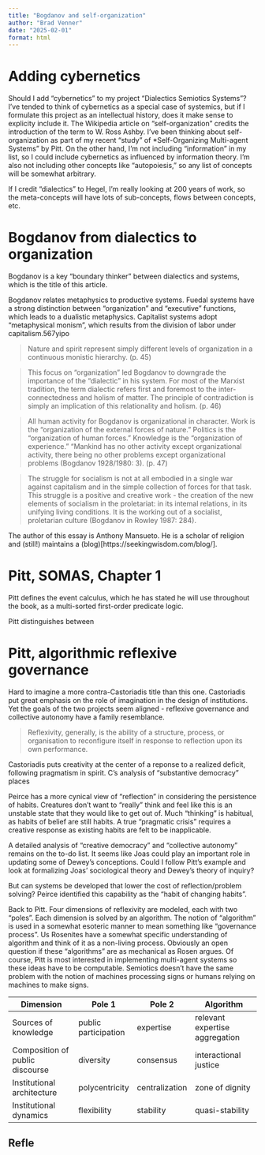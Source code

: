 ```yaml
---
title: "Bogdanov and self-organization"
author: "Brad Venner"
date: "2025-02-01"
format: html
---
```


# Adding cybernetics

Should I add "cybernetics" to my project "Dialectics Semiotics Systems"? I've tended to think of cybernetics as a special case of systemics, but if I formulate this project as an intellectual history, does it make sense to explicity include it. The Wikipedia article on "self-organization" credits the introduction of the term to W. Ross Ashby. I've been thinking about self-organization as part of my recent "study" of *Self-Organizing Multi-agent Systems" by Pitt. On the other hand, I'm not including "information" in my list, so I could include cybernetics as influenced by information theory. I'm also not including other concepts like "autopoiesis," so any list of concepts will be somewhat arbitrary. 

If I credit "dialectics" to Hegel, I'm really looking at 200 years of work, so the meta-concepts will have lots of sub-concepts, flows between concepts, etc.  

# Bogdanov from dialectics to organization

Bogdanov is a key "boundary thinker" between dialectics and systems, which is the title of this article. 

Bogdanov relates metaphysics to productive systems. Fuedal systems have a strong distinction between "organization" and "executive" functions, which leads to a dualistic metaphysics. Capitalist systems adopt "metaphysical monism", which results from the division of labor under capitalism.567yipo\above 
 
> Nature and spirit represent simply different levels of organization in a continuous monistic hierarchy. (p. 45)

> This focus on "organization" led Bogdanov to downgrade the importance of the "dialectic" in his system. For most of the Marxist tradition, the term dialectic refers first and foremost to the inter-connectedness and holism of matter. The principle of contradiction is simply an implication of this relationality and holism. (p. 46)

> All human activity for Bogdanov is organizational in character. Work is the "organization of the external forces of nature." Politics is the "organization of human forces." Knowledge is the "organization of experience." "Mankind has no other activity except organizational activity, there being no other problems except organizational problems (Bogdanov 1928/1980: 3). (p. 47)

> The struggle for socialism is not at all embodied in a single war against capitalism and in the simple collection of forces for that task. This struggle is a positive and creative work - the creation of the new elements of socialism in the proletariat: in its intemal relations, in its unifying living conditions. It is the working out of a socialist, proletarian culture (Bogdanov in Rowley 1987: 284).

The author of this essay is Anthony Mansueto. He is a scholar of religion and (still!) maintains a (blog)[https://seekingwisdom.com/blog/]. 

# Pitt, SOMAS, Chapter 1

Pitt defines the event calculus, which he has stated he will use throughout the book, as a multi-sorted first-order predicate logic. 

Pitt distinguishes between 

# Pitt, algorithmic reflexive governance

Hard to imagine a more contra-Castoriadis title than this one. Castoriadis put great emphasis on the role of imagination in the design of institutions. Yet the goals of the two projects seem aligned - reflexive governance and collective autonomy have a family resemblance.

> Reflexivity, generally, is the ability of a structure, process, or organisation to reconfigure itself in response to reflection upon its own performance.

Castoriadis puts creativity at the center of a reponse to a realized deficit, following pragmatism in spirit. C's analysis of "substantive democracy" places 

Peirce has a more cynical view of "reflection" in considering the persistence of habits. Creatures don't want to "really" think and feel like this is an unstable state that they would like to get out of. Much "thinking" is habitual, as habits of belief are still habits. A true "pragmatic crisis" requires a creative response as existing habits are felt to be inapplicable.  

A detailed analysis of "creative democracy" and "collective autonomy" remains on the to-do list. It seems like Joas could play an important role in updating some of Dewey's conceptions. Could I follow Pitt's example and look at formalizing Joas' sociological theory and Dewey's theory of inquiry?

But can systems be developed that lower the cost of reflection/problem solving? Peirce identified this capability as the "habit of changing habits".

Back to Pitt. Four dimensions of reflexivity are modeled, each with two "poles". Each dimension is solved by an algorithm. The notion of "algorithm" is used in a somewhat esoteric manner to mean something like "governance process". Us Rosenites have a somewhat specific understanding of algorithm and think of it as a non-living process. Obviously an open question if these "algorithms" are as mechanical as Rosen argues. Of course, Pitt is most interested in implementing multi-agent systems so these ideas have to be computable. Semiotics doesn't have the same problem with the notion of machines processing signs or humans relying on machines to make signs.

| Dimension | Pole 1 | Pole 2 | Algorithm |
| --------- | ------ | ------ | --------- |
| Sources of knowledge | public participation | expertise | relevant expertise aggregation | Ober |
| Composition of public discourse | diversity | consensus | interactional justice | Pitt |
| Institutional architecture | polycentricity | centralization | zone of dignity | Ober | 
| Institutional dynamics | flexibility | stability | quasi-stability | Rawls |

## Refle